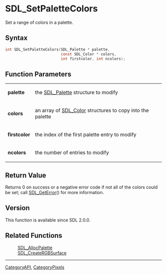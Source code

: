 = SDL_SetPaletteColors =

Set a range of colors in a palette.

== Syntax ==

<syntaxhighlight lang='c'>
int SDL_SetPaletteColors(SDL_Palette * palette,
                         const SDL_Color * colors,
                         int firstcolor, int ncolors);
</syntaxhighlight>

== Function Parameters ==

{|
|'''palette'''
|the [[SDL_Palette]] structure to modify
|-
|'''colors'''
|an array of [[SDL_Color]] structures to copy into the palette
|-
|'''firstcolor'''
|the index of the first palette entry to modify
|-
|'''ncolors'''
|the number of entries to modify
|}

== Return Value ==

Returns 0 on success or a negative error code if not all of the colors
could be set; call [[SDL_GetError]]() for more information.

== Version ==

This function is available since SDL 2.0.0.

== Related Functions ==

:[[SDL_AllocPalette]]
:[[SDL_CreateRGBSurface]]

----
[[CategoryAPI]], [[CategoryPixels]]


